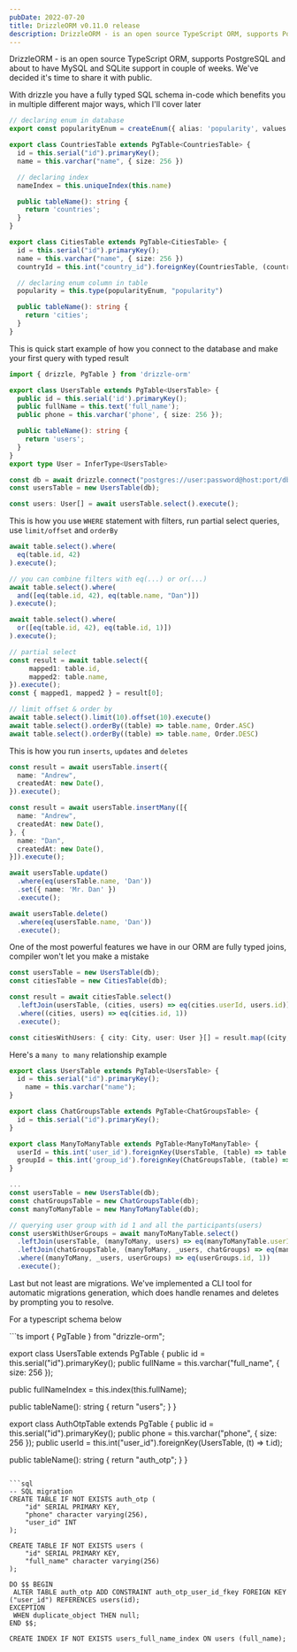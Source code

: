 ```yaml
---
pubDate: 2022-07-20
title: DrizzleORM v0.11.0 release
description: DrizzleORM - is an open source TypeScript ORM, supports PostgreSQL and about to have MySQL and SQLite support in couple of weeks. We've decided it's time to share it with public.
---
```


DrizzleORM - is an open source TypeScript ORM, supports PostgreSQL and about to have MySQL and SQLite support in couple of weeks. We've decided it's time to share it with public.

With drizzle you have a fully typed SQL schema in-code which benefits you in multiple different major ways, which I'll cover later

```ts
// declaring enum in database
export const popularityEnum = createEnum({ alias: 'popularity', values: ['unknown', 'known', 'popular'] });

export class CountriesTable extends PgTable<CountriesTable> {
  id = this.serial("id").primaryKey();
  name = this.varchar("name", { size: 256 })

  // declaring index
  nameIndex = this.uniqueIndex(this.name)

  public tableName(): string {
    return 'countries';
  }
}

export class CitiesTable extends PgTable<CitiesTable> {
  id = this.serial("id").primaryKey();
  name = this.varchar("name", { size: 256 })
  countryId = this.int("country_id").foreignKey(CountriesTable, (country) => country.id)

  // declaring enum column in table
  popularity = this.type(popularityEnum, "popularity")

  public tableName(): string {
    return 'cities';
  }
}
```

This is quick start example of how you connect to the database and make your first query with typed result

```ts
import { drizzle, PgTable } from 'drizzle-orm'

export class UsersTable extends PgTable<UsersTable> {
  public id = this.serial('id').primaryKey();
  public fullName = this.text('full_name');
  public phone = this.varchar('phone', { size: 256 });

  public tableName(): string {
    return 'users';
  }
}
export type User = InferType<UsersTable>

const db = await drizzle.connect("postgres://user:password@host:port/db");
const usersTable = new UsersTable(db);

const users: User[] = await usersTable.select().execute();
```

This is how you use `WHERE` statement with filters, run partial select queries, use `limit/offset` and `orderBy`

```ts
await table.select().where(
  eq(table.id, 42)
).execute();

// you can combine filters with eq(...) or or(...)
await table.select().where(
  and([eq(table.id, 42), eq(table.name, "Dan")])
).execute();

await table.select().where(
  or([eq(table.id, 42), eq(table.id, 1)])
).execute();

// partial select
const result = await table.select({
     mapped1: table.id,
     mapped2: table.name,
}).execute();
const { mapped1, mapped2 } = result[0];

// limit offset & order by
await table.select().limit(10).offset(10).execute()
await table.select().orderBy((table) => table.name, Order.ASC)
await table.select().orderBy((table) => table.name, Order.DESC)
```

This is how you run `inserts`, `updates` and `deletes`

```ts
const result = await usersTable.insert({
  name: "Andrew",
  createdAt: new Date(),
}).execute();

const result = await usersTable.insertMany([{
  name: "Andrew",
  createdAt: new Date(),
}, {
  name: "Dan",
  createdAt: new Date(),
}]).execute();

await usersTable.update()
  .where(eq(usersTable.name, 'Dan'))
  .set({ name: 'Mr. Dan' })
  .execute();

await usersTable.delete()
  .where(eq(usersTable.name, 'Dan'))
  .execute();
```

One of the most powerful features we have in our ORM are fully typed joins, compiler won't let you make a mistake

```ts
const usersTable = new UsersTable(db);
const citiesTable = new CitiesTable(db);

const result = await citiesTable.select()
  .leftJoin(usersTable, (cities, users) => eq(cities.userId, users.id))
  .where((cities, users) => eq(cities.id, 1))
  .execute();

const citiesWithUsers: { city: City, user: User }[] = result.map((city, user) => ({ city, user }));
```

Here's a `many to many` relationship example

```ts
export class UsersTable extends PgTable<UsersTable> {
  id = this.serial("id").primaryKey();
    name = this.varchar("name");
}

export class ChatGroupsTable extends PgTable<ChatGroupsTable> {
  id = this.serial("id").primaryKey();
}

export class ManyToManyTable extends PgTable<ManyToManyTable> {
  userId = this.int('user_id').foreignKey(UsersTable, (table) => table.id, { onDelete: 'CASCADE' });
  groupId = this.int('group_id').foreignKey(ChatGroupsTable, (table) => table.id, { onDelete: 'CASCADE' });
}

...
const usersTable = new UsersTable(db);
const chatGroupsTable = new ChatGroupsTable(db);
const manyToManyTable = new ManyToManyTable(db);

// querying user group with id 1 and all the participants(users)
const usersWithUserGroups = await manyToManyTable.select()
  .leftJoin(usersTable, (manyToMany, users) => eq(manyToManyTable.userId, users.id))
  .leftJoin(chatGroupsTable, (manyToMany, _users, chatGroups) => eq(manyToManyTable.groupId, chatGroups.id))
  .where((manyToMany, _users, userGroups) => eq(userGroups.id, 1))
  .execute();
```

Last but not least are migrations. We've implemented a CLI tool for automatic migrations generation, which does handle renames and deletes by prompting you to resolve.

For a typescript schema below

<Section>
```ts
import { PgTable } from "drizzle-orm";

export class UsersTable extends PgTable<UsersTable> {
  public id = this.serial("id").primaryKey();
  public fullName = this.varchar("full_name", { size: 256 });

  public fullNameIndex = this.index(this.fullName);

  public tableName(): string {
    return "users";
  }
}

export class AuthOtpTable extends PgTable<AuthOtpTable> {
  public id = this.serial("id").primaryKey();
  public phone = this.varchar("phone", { size: 256 });
  public userId = this.int("user_id").foreignKey(UsersTable, (t) => t.id);

  public tableName(): string {
    return "auth_otp";
  }
}
```

```sql
-- SQL migration
CREATE TABLE IF NOT EXISTS auth_otp (
    "id" SERIAL PRIMARY KEY,
    "phone" character varying(256),
    "user_id" INT
);

CREATE TABLE IF NOT EXISTS users (
    "id" SERIAL PRIMARY KEY,
    "full_name" character varying(256)
);

DO $$ BEGIN
 ALTER TABLE auth_otp ADD CONSTRAINT auth_otp_user_id_fkey FOREIGN KEY ("user_id") REFERENCES users(id);
EXCEPTION
 WHEN duplicate_object THEN null;
END $$;

CREATE INDEX IF NOT EXISTS users_full_name_index ON users (full_name);
```
</Section>
